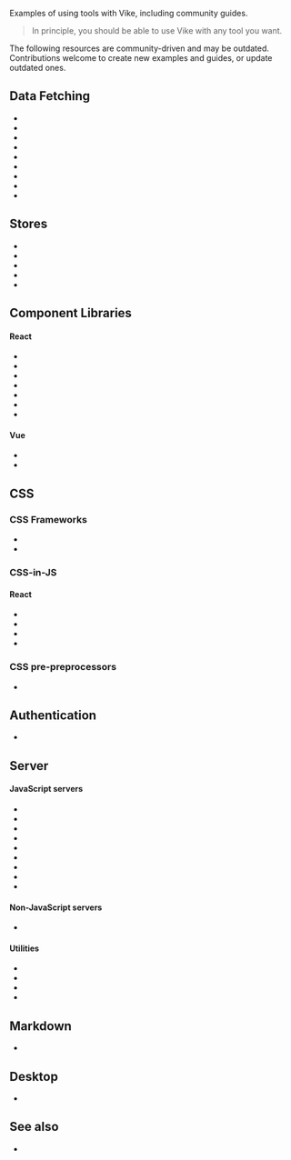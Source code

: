 
Examples of using tools with Vike, including community guides.

> In principle, you should be able to use Vike with any tool you want. <IntegrationHelp noQuote={true} />

<Warning>
  The following resources are community-driven and may be outdated.
</Warning>

<Contribution>
Contributions welcome to create new examples and guides, or update outdated ones.
</Contribution>


## Data Fetching

- <Link href="/telefunc" />
- <Link href="/tRPC" />
- <Link href="/tanstack-query" />
- <Link href="/apollo-graphql" />
- <Link href="/relay" />
- <Link href="/urql" />
- <Link href="/grpc" />
- <Link href="/socket-io" />
- <Link href="/vue-query" />


## Stores

- <Link href="/redux" />
- <Link href="/pinia" />
- <Link href="/vuex" />
- <Link href="/effector" />
- <Link href="/pullstate" />


## Component Libraries

#### React

- <Link href="/daisyui" />
- <Link href="/mui" />
- <Link href="/mantine" />
- <Link href="/grommet" />
- <Link href="/nextui" />
- <Link href="/primereact" />
- <Link href="/antd" />

#### Vue

- <Link href="/vuetify" />
- <Link href="/naive-ui" />


## CSS

### CSS Frameworks

- <Link href="/tailwind-css" />
- <Link href="/bootstrap" />

### CSS-in-JS

#### React

- <Link href="/compiled" />
- <Link href="/styled-components" />
- <Link href="/styled-jsx" />
- <Link href="/panda-css" />

### CSS pre-preprocessors

- <Link href="/sass" />


## Authentication

- <Link href="/Auth.js" />


## Server

#### JavaScript servers

- <Link href="/express" />
- <Link href="/hono" />
- <Link href="/deno" />
- <Link href="/fastify" />
- <Link href="/nitro" />
- <Link href="/h3" />
- <Link href="/koa" />
- <Link href="/hapi" />
- <Link href="/hattip" />

#### Non-JavaScript servers

- <Link href="/ruby-on-rails" />

#### Utilities

- <Link href="/docker" />
- <Link href="/nginx" />
- <Link href="/firebase" />
- <Link href="/PM2" />


## Markdown

- <Link href="/MDXEditor" />


## Desktop

- <Link href="/tauri" />


## See also

- <Link href="/integration" />

